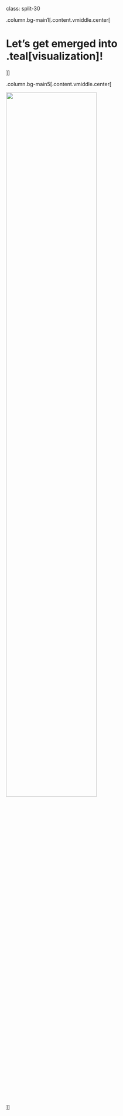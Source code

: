 
class: split-30

.column.bg-main1[.content.vmiddle.center[

# Let's get emerged into .teal[visualization]!

]]

.column.bg-main5[.content.vmiddle.center[

<img src="images/humor.gif" width= 70%>


]]